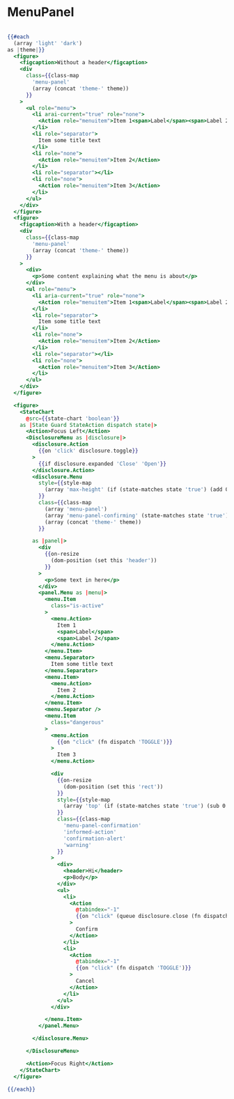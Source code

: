 # MenuPanel

```hbs preview-template

{{#each
  (array 'light' 'dark')
as |theme|}}
  <figure>
    <figcaption>Without a header</figcaption>
    <div
      class={{class-map
        'menu-panel'
        (array (concat 'theme-' theme))
      }}
    >
      <ul role="menu">
        <li arai-current="true" role="none">
          <Action role="menuitem">Item 1<span>Label</span><span>Label 2</span></Action>
        </li>
        <li role="separator">
          Item some title text
        </li>
        <li role="none">
          <Action role="menuitem">Item 2</Action>
        </li>
        <li role="separator"></li>
        <li role="none">
          <Action role="menuitem">Item 3</Action>
        </li>
      </ul>
    </div>
  </figure>
  <figure>
    <figcaption>With a header</figcaption>
    <div
      class={{class-map
        'menu-panel'
        (array (concat 'theme-' theme))
      }}
    >
      <div>
        <p>Some content explaining what the menu is about</p>
      </div>
      <ul role="menu">
        <li aria-current="true" role="none">
          <Action role="menuitem">Item 1<span>Label</span><span>Label 2</span></Action>
        </li>
        <li role="separator">
          Item some title text
        </li>
        <li role="none">
          <Action role="menuitem">Item 2</Action>
        </li>
        <li role="separator"></li>
        <li role="none">
          <Action role="menuitem">Item 3</Action>
        </li>
      </ul>
    </div>
  </figure>

  <figure>
    <StateChart
      @src={{state-chart 'boolean'}}
    as |State Guard StateAction dispatch state|>
      <Action>Focus Left</Action>
      <DisclosureMenu as |disclosure|>
        <disclosure.Action
          {{on 'click' disclosure.toggle}}
        >
          {{if disclosure.expanded 'Close' 'Open'}}
        </disclosure.Action>
        <disclosure.Menu
          style={{style-map
            (array 'max-height' (if (state-matches state 'true') (add 0 this.rect.height)) 'px')
          }}
          class={{class-map
            (array 'menu-panel')
            (array 'menu-panel-confirming' (state-matches state 'true'))
            (array (concat 'theme-' theme))
          }}

        as |panel|>
          <div
            {{on-resize
              (dom-position (set this 'header'))
            }}
          >
            <p>Some text in here</p>
          </div>
          <panel.Menu as |menu|>
            <menu.Item
              class="is-active"
            >
              <menu.Action>
                Item 1
                <span>Label</span>
                <span>Label 2</span>
              </menu.Action>
            </menu.Item>
            <menu.Separator>
              Item some title text
            </menu.Separator>
            <menu.Item>
              <menu.Action>
                Item 2
              </menu.Action>
            </menu.Item>
            <menu.Separator />
            <menu.Item
              class="dangerous"
            >
              <menu.Action
                {{on "click" (fn dispatch 'TOGGLE')}}
              >
                Item 3
              </menu.Action>

              <div
                {{on-resize
                  (dom-position (set this 'rect'))
                }}
                style={{style-map
                  (array 'top' (if (state-matches state 'true') (sub 0 this.header.height)) 'px')
                }}
                class={{class-map
                  'menu-panel-confirmation'
                  'informed-action'
                  'confirmation-alert'
                  'warning'
                }}
              >
                <div>
                  <header>Hi</header>
                  <p>Body</p>
                </div>
                <ul>
                  <li>
                    <Action
                      @tabindex="-1"
                      {{on "click" (queue disclosure.close (fn dispatch 'TOGGLE'))}}
                    >
                      Confirm
                    </Action>
                  </li>
                  <li>
                    <Action
                      @tabindex="-1"
                      {{on "click" (fn dispatch 'TOGGLE')}}
                    >
                      Cancel
                    </Action>
                  </li>
                </ul>
              </div>

            </menu.Item>
          </panel.Menu>

        </disclosure.Menu>

      </DisclosureMenu>

      <Action>Focus Right</Action>
    </StateChart>
  </figure>

{{/each}}
```
